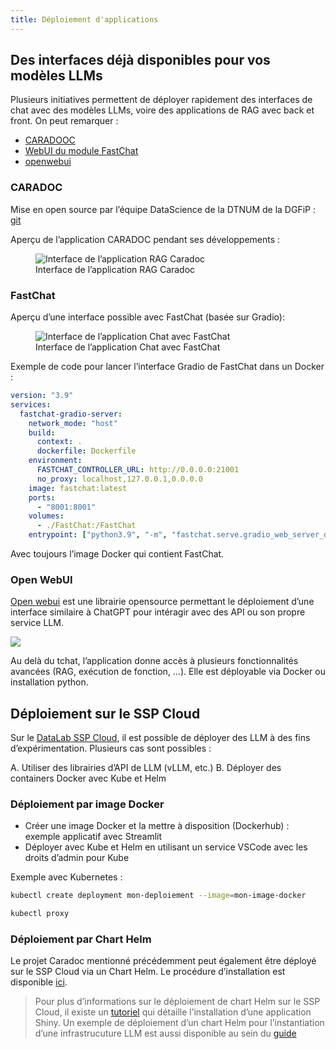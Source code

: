 ```yaml
---
title: Déploiement d'applications
---
```


## Des interfaces déjà disponibles pour vos modèles LLMs

Plusieurs initiatives permettent de déployer rapidement des interfaces de chat avec des modèles LLMs, voire des applications de RAG avec back et front. On peut remarquer :

- [CARADOOC](#caradoc)
- [WebUI du module FastChat](#fastchat)
- [openwebui](#openwebui)

### CARADOC

Mise en open source par l'équipe DataScience de la DTNUM de la DGFiP : [git](https://gitlab.adullact.net/dgfip/projets-ia/caradoc)

Aperçu de l'application CARADOC pendant ses développements :

![Interface de l'application RAG Caradoc](../images/chat.png "Interface de l'application RAG Caradoc")

### FastChat

Aperçu d'une interface possible avec FastChat (basée sur Gradio):

![Interface de l'application Chat avec FastChat](../images/chat2.png "Interface de l'application Chat avec FastChat")

Exemple de code pour lancer l'interface Gradio de FastChat dans un Docker :

```yaml
version: "3.9"
services:
  fastchat-gradio-server:
    network_mode: "host"
    build:
      context: .
      dockerfile: Dockerfile
    environment:
      FASTCHAT_CONTROLLER_URL: http://0.0.0.0:21001
      no_proxy: localhost,127.0.0.1,0.0.0.0
    image: fastchat:latest
    ports:
      - "8001:8001"
    volumes:
      - ./FastChat:/FastChat
    entrypoint: ["python3.9", "-m", "fastchat.serve.gradio_web_server_dtnum", "--controller-url", "http://0.0.0.0:21001", "--host", "0.0.0.0", "--port", "8001", "--model-list-mode", "reload"]
```

Avec toujours l'image Docker qui contient FastChat.

### Open WebUI

[Open webui](https://docs.openwebui.com/) est une librairie opensource permettant le déploiement d'une interface similaire à ChatGPT pour intéragir avec des API ou son propre service LLM. 

![](../images/openwebui.png)

Au delà du tchat, l'application donne accès à plusieurs fonctionnalités avancées (RAG, exécution de fonction, ...). Elle est déployable via Docker ou installation python.

## Déploiement sur le SSP Cloud

Sur le [DataLab SSP Cloud](https://datalab.sspcloud.fr/), il est possible de déployer des LLM à des fins d'expérimentation. Plusieurs cas sont possibles :

A. Utiliser des librairies d'API de LLM (vLLM, etc.)
B. Déployer des containers Docker avec Kube et Helm

### Déploiement par image Docker

* Créer une image Docker et la mettre à disposition (Dockerhub) : exemple applicatif avec Streamlit
* Déployer avec Kube et Helm en utilisant un service VSCode avec les droits d'admin pour Kube

Exemple avec Kubernetes :

```bash
kubectl create deployment mon-deploiement --image=mon-image-docker
```

```bash
kubectl proxy
```

### Déploiement par Chart Helm

Le projet Caradoc mentionné précédemment peut également être déployé sur le SSP Cloud via un Chart Helm. Le procédure d'installation est disponible [ici](https://gitlab.adullact.net/dgfip/projets-ia/caradoc/-/blob/master/k8s/charts/README.md).

> Pour plus d'informations sur le déploiement de chart Helm sur le SSP Cloud, il existe un [tutoriel](https://github.com/InseeFrLab/sspcloud-tutorials/blob/main/deployment/shiny-app.md) qui détaille l'installation d'une application Shiny. Un exemple de déploiement d'un chart Helm pour l'instantiation d'une infrastrucuture LLM est aussi disponible au sein du [guide](./4_Socle_Production.qmd#C. Exemple de déploiement)